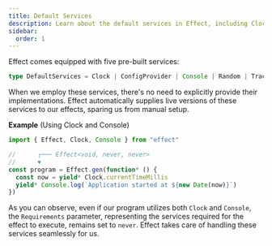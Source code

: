 ```yaml
---
title: Default Services
description: Learn about the default services in Effect, including Clock, Console, Random, ConfigProvider, and Tracer, and how they are automatically provided for your programs.
sidebar:
  order: 1
---
```


Effect comes equipped with five pre-built services:

```ts showLineNumbers=false
type DefaultServices = Clock | ConfigProvider | Console | Random | Tracer
```

When we employ these services, there's no need to explicitly provide their implementations. Effect automatically supplies live versions of these services to our effects, sparing us from manual setup.

**Example** (Using Clock and Console)

```ts twoslash
import { Effect, Clock, Console } from "effect"

//      ┌─── Effect<void, never, never>
//      ▼
const program = Effect.gen(function* () {
  const now = yield* Clock.currentTimeMillis
  yield* Console.log(`Application started at ${new Date(now)}`)
})
```

As you can observe, even if our program utilizes both `Clock` and `Console`, the `Requirements` parameter, representing the services required for the effect to execute, remains set to `never`.
Effect takes care of handling these services seamlessly for us.
